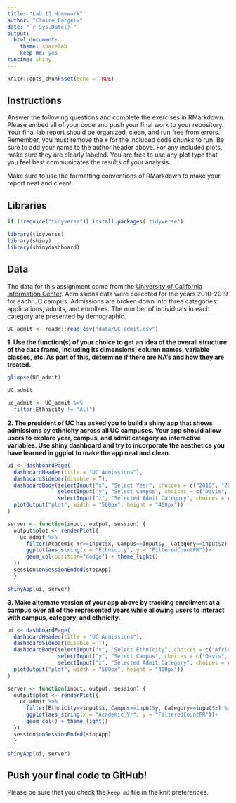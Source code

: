 ```yaml
---
title: "Lab 13 Homework"
author: "Claire Fargeix"
date: "`r Sys.Date()`"
output:
  html_document: 
    theme: spacelab
    keep_md: yes
runtime: shiny
---
```


```r
knitr::opts_chunk$set(echo = TRUE)
```

## Instructions
Answer the following questions and complete the exercises in RMarkdown. Please embed all of your code and push your final work to your repository. Your final lab report should be organized, clean, and run free from errors. Remember, you must remove the `#` for the included code chunks to run. Be sure to add your name to the author header above. For any included plots, make sure they are clearly labeled. You are free to use any plot type that you feel best communicates the results of your analysis.  

Make sure to use the formatting conventions of RMarkdown to make your report neat and clean!  

## Libraries
```r
if (!require("tidyverse")) install.packages('tidyverse')
```

```r
library(tidyverse)
library(shiny)
library(shinydashboard)
```

## Data
The data for this assignment come from the [University of California Information Center](https://www.universityofcalifornia.edu/infocenter). Admissions data were collected for the years 2010-2019 for each UC campus. Admissions are broken down into three categories: applications, admits, and enrollees. The number of individuals in each category are presented by demographic.  
```r
UC_admit <- readr::read_csv("data/UC_admit.csv")
```

**1. Use the function(s) of your choice to get an idea of the overall structure of the data frame, including its dimensions, column names, variable classes, etc. As part of this, determine if there are NA's and how they are treated.**  
```r
glimpse(UC_admit)
```


```r
UC_admit
```
```r
uc_admit <- UC_admit %>% 
  filter(Ethnicity != "All")
```


**2. The president of UC has asked you to build a shiny app that shows admissions by ethnicity across all UC campuses. Your app should allow users to explore year, campus, and admit category as interactive variables. Use shiny dashboard and try to incorporate the aesthetics you have learned in ggplot to make the app neat and clean.**
```r
ui <- dashboardPage(
  dashboardHeader(title = "UC Admissions"),
  dashboardSidebar(disable = T),
  dashboardBody(selectInput("x", "Select Year", choices = c("2010", "2011", "2012", "2013", "2014", "2015", "2016", "2017", "2018", "2019"), selected = "2010"),
                selectInput("y", "Select Campus", choices = c("Davis", "Berkeley", "Los_Angeles", "Merced", "Irvine", "San_Diego", "Riverside", "Santa_Barbara", "Santa_Cruz"), selected = "Davis"),
                selectInput("z", "Selected Admit Category", choices = c("Admits", "Applicants", "Enrollees"), selected = "Admits"),
  plotOutput("plot", width = "500px", height = "400px"))
)

server <- function(input, output, session) { 
  output$plot <- renderPlot({
    uc_admit %>% 
      filter(Academic_Yr==input$x, Campus==input$y, Category==input$z) %>% 
      ggplot(aes_string(x = "Ethnicity", y = "FilteredCountFR"))+
      geom_col(position="dodge") + theme_light()
  })
  session$onSessionEnded(stopApp)
  }

shinyApp(ui, server)
```


**3. Make alternate version of your app above by tracking enrollment at a campus over all of the represented years while allowing users to interact with campus, category, and ethnicity.**
```r
ui <- dashboardPage(
  dashboardHeader(title = "UC Admissions"),
  dashboardSidebar(disable = T),
  dashboardBody(selectInput("x", "Select Ethnicity", choices = c("African American", "American Indian", "Asian", "Chicano/Latino", "International", "Unknown", "White"), selected = "African American"),
                selectInput("y", "Select Campus", choices = c("Davis", "Berkeley", "Los_Angeles", "Merced", "Irvine", "San_Diego", "Riverside", "Santa_Barbara", "Santa_Cruz"), selected = "Davis"),
                selectInput("z", "Selected Admit Category", choices = c("Admits", "Applicants", "Enrollees"), selected = "Admits"),
  plotOutput("plot", width = "500px", height = "400px"))
)

server <- function(input, output, session) { 
  output$plot <- renderPlot({
    uc_admit %>% 
      filter(Ethnicity==input$x, Campus==input$y, Category==input$z) %>% 
      ggplot(aes_string(x = "Academic_Yr", y = "FilteredCountFR"))+
      geom_col() + theme_light()
  })
  session$onSessionEnded(stopApp)
  }

shinyApp(ui, server)
```


## Push your final code to GitHub!
Please be sure that you check the `keep md` file in the knit preferences. 